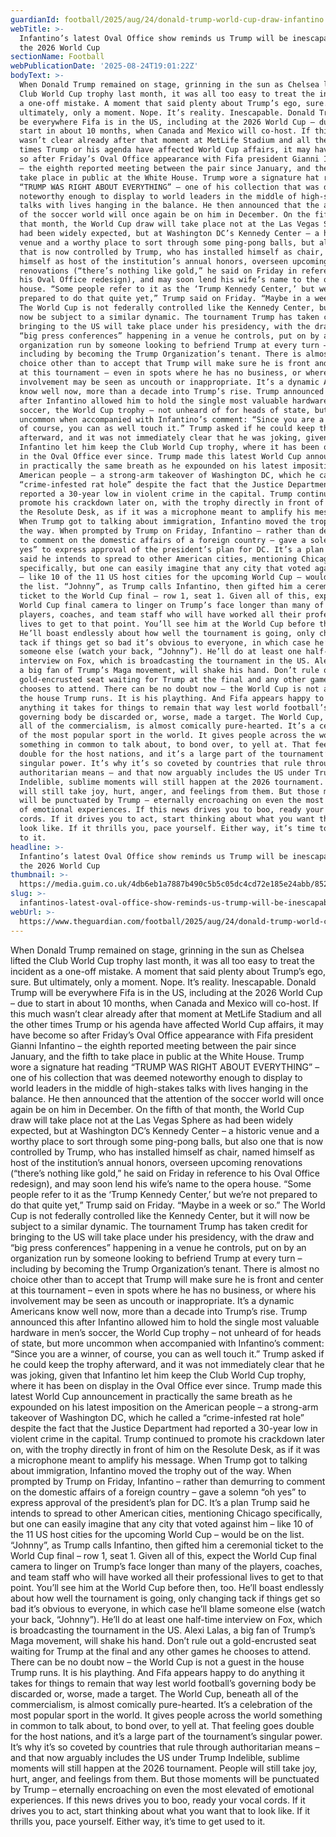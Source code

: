 ```yaml
---
guardianId: football/2025/aug/24/donald-trump-world-cup-draw-infantino
webTitle: >-
  Infantino’s latest Oval Office show reminds us Trump will be inescapable at
  the 2026 World Cup
sectionName: Football
webPublicationDate: '2025-08-24T19:01:22Z'
bodyText: >-
  When Donald Trump remained on stage, grinning in the sun as Chelsea lifted the
  Club World Cup trophy last month, it was all too easy to treat the incident as
  a one-off mistake. A moment that said plenty about Trump’s ego, sure. But
  ultimately, only a moment. Nope. It’s reality. Inescapable. Donald Trump will
  be everywhere Fifa is in the US, including at the 2026 World Cup – due to
  start in about 10 months, when Canada and Mexico will co-host. If this much
  wasn’t clear already after that moment at MetLife Stadium and all the other
  times Trump or his agenda have affected World Cup affairs, it may have become
  so after Friday’s Oval Office appearance with Fifa president Gianni Infantino
  – the eighth reported meeting between the pair since January, and the fifth to
  take place in public at the White House. Trump wore a signature hat reading
  “TRUMP WAS RIGHT ABOUT EVERYTHING” – one of his collection that was deemed
  noteworthy enough to display to world leaders in the middle of high-stakes
  talks with lives hanging in the balance. He then announced that the attention
  of the soccer world will once again be on him in December. On the fifth of
  that month, the World Cup draw will take place not at the Las Vegas Sphere as
  had been widely expected, but at Washington DC’s Kennedy Center – a historic
  venue and a worthy place to sort through some ping-pong balls, but also one
  that is now controlled by Trump, who has installed himself as chair, named
  himself as host of the institution’s annual honors, overseen upcoming
  renovations (“there’s nothing like gold,” he said on Friday in reference to
  his Oval Office redesign), and may soon lend his wife’s name to the opera
  house. “Some people refer to it as the ‘Trump Kennedy Center,’ but we’re not
  prepared to do that quite yet,” Trump said on Friday. “Maybe in a week or so.”
  The World Cup is not federally controlled like the Kennedy Center, but it will
  now be subject to a similar dynamic. The tournament Trump has taken credit for
  bringing to the US will take place under his presidency, with the draw and
  “big press conferences” happening in a venue he controls, put on by an
  organization run by someone looking to befriend Trump at every turn –
  including by becoming the Trump Organization’s tenant. There is almost no
  choice other than to accept that Trump will make sure he is front and center
  at this tournament – even in spots where he has no business, or where his
  involvement may be seen as uncouth or inappropriate. It’s a dynamic Americans
  know well now, more than a decade into Trump’s rise. Trump announced this
  after Infantino allowed him to hold the single most valuable hardware in men’s
  soccer, the World Cup trophy – not unheard of for heads of state, but more
  uncommon when accompanied with Infantino’s comment: “Since you are a winner,
  of course, you can as well touch it.” Trump asked if he could keep the trophy
  afterward, and it was not immediately clear that he was joking, given that
  Infantino let him keep the Club World Cup trophy, where it has been on display
  in the Oval Office ever since. Trump made this latest World Cup announcement
  in practically the same breath as he expounded on his latest imposition on the
  American people – a strong-arm takeover of Washington DC, which he called a
  “crime-infested rat hole” despite the fact that the Justice Department had
  reported a 30-year low in violent crime in the capital. Trump continued to
  promote his crackdown later on, with the trophy directly in front of him on
  the Resolute Desk, as if it was a microphone meant to amplify his message.
  When Trump got to talking about immigration, Infantino moved the trophy out of
  the way. When prompted by Trump on Friday, Infantino – rather than demurring
  to comment on the domestic affairs of a foreign country – gave a solemn “oh
  yes” to express approval of the president’s plan for DC. It’s a plan Trump
  said he intends to spread to other American cities, mentioning Chicago
  specifically, but one can easily imagine that any city that voted against him
  – like 10 of the 11 US host cities for the upcoming World Cup – would be on
  the list. “Johnny”, as Trump calls Infantino, then gifted him a ceremonial
  ticket to the World Cup final – row 1, seat 1. Given all of this, expect the
  World Cup final camera to linger on Trump’s face longer than many of the
  players, coaches, and team staff who will have worked all their professional
  lives to get to that point. You’ll see him at the World Cup before then, too.
  He’ll boast endlessly about how well the tournament is going, only changing
  tack if things get so bad it’s obvious to everyone, in which case he’ll blame
  someone else (watch your back, “Johnny”). He’ll do at least one half-time
  interview on Fox, which is broadcasting the tournament in the US. Alexi Lalas,
  a big fan of Trump’s Maga movement, will shake his hand. Don’t rule out a
  gold-encrusted seat waiting for Trump at the final and any other games he
  chooses to attend. There can be no doubt now – the World Cup is not a guest in
  the house Trump runs. It is his plaything. And Fifa appears happy to do
  anything it takes for things to remain that way lest world football’s
  governing body be discarded or, worse, made a target. The World Cup, beneath
  all of the commercialism, is almost comically pure-hearted. It’s a celebration
  of the most popular sport in the world. It gives people across the world
  something in common to talk about, to bond over, to yell at. That feeling goes
  double for the host nations, and it’s a large part of the tournament’s
  singular power. It’s why it’s so coveted by countries that rule through
  authoritarian means – and that now arguably includes the US under Trump
  Indelible, sublime moments will still happen at the 2026 tournament. People
  will still take joy, hurt, anger, and feelings from them. But those moments
  will be punctuated by Trump – eternally encroaching on even the most elevated
  of emotional experiences. If this news drives you to boo, ready your vocal
  cords. If it drives you to act, start thinking about what you want that to
  look like. If it thrills you, pace yourself. Either way, it’s time to get used
  to it.
headline: >-
  Infantino’s latest Oval Office show reminds us Trump will be inescapable at
  the 2026 World Cup
thumbnail: >-
  https://media.guim.co.uk/4db6eb1a7887b490c5b5c05dc4cd72e185e24abb/852_0_5860_4691/500.jpg
slug: >-
  infantinos-latest-oval-office-show-reminds-us-trump-will-be-inescapable-at-the-2026-world-cup
webUrl: >-
  https://www.theguardian.com/football/2025/aug/24/donald-trump-world-cup-draw-infantino
---
```

When Donald Trump remained on stage, grinning in the sun as Chelsea lifted the Club World Cup trophy last month, it was all too easy to treat the incident as a one-off mistake. A moment that said plenty about Trump’s ego, sure. But ultimately, only a moment. Nope. It’s reality. Inescapable. Donald Trump will be everywhere Fifa is in the US, including at the 2026 World Cup – due to start in about 10 months, when Canada and Mexico will co-host. If this much wasn’t clear already after that moment at MetLife Stadium and all the other times Trump or his agenda have affected World Cup affairs, it may have become so after Friday’s Oval Office appearance with Fifa president Gianni Infantino – the eighth reported meeting between the pair since January, and the fifth to take place in public at the White House. Trump wore a signature hat reading “TRUMP WAS RIGHT ABOUT EVERYTHING” – one of his collection that was deemed noteworthy enough to display to world leaders in the middle of high-stakes talks with lives hanging in the balance. He then announced that the attention of the soccer world will once again be on him in December. On the fifth of that month, the World Cup draw will take place not at the Las Vegas Sphere as had been widely expected, but at Washington DC’s Kennedy Center – a historic venue and a worthy place to sort through some ping-pong balls, but also one that is now controlled by Trump, who has installed himself as chair, named himself as host of the institution’s annual honors, overseen upcoming renovations (“there’s nothing like gold,” he said on Friday in reference to his Oval Office redesign), and may soon lend his wife’s name to the opera house. “Some people refer to it as the ‘Trump Kennedy Center,’ but we’re not prepared to do that quite yet,” Trump said on Friday. “Maybe in a week or so.” The World Cup is not federally controlled like the Kennedy Center, but it will now be subject to a similar dynamic. The tournament Trump has taken credit for bringing to the US will take place under his presidency, with the draw and “big press conferences” happening in a venue he controls, put on by an organization run by someone looking to befriend Trump at every turn – including by becoming the Trump Organization’s tenant. There is almost no choice other than to accept that Trump will make sure he is front and center at this tournament – even in spots where he has no business, or where his involvement may be seen as uncouth or inappropriate. It’s a dynamic Americans know well now, more than a decade into Trump’s rise. Trump announced this after Infantino allowed him to hold the single most valuable hardware in men’s soccer, the World Cup trophy – not unheard of for heads of state, but more uncommon when accompanied with Infantino’s comment: “Since you are a winner, of course, you can as well touch it.” Trump asked if he could keep the trophy afterward, and it was not immediately clear that he was joking, given that Infantino let him keep the Club World Cup trophy, where it has been on display in the Oval Office ever since. Trump made this latest World Cup announcement in practically the same breath as he expounded on his latest imposition on the American people – a strong-arm takeover of Washington DC, which he called a “crime-infested rat hole” despite the fact that the Justice Department had reported a 30-year low in violent crime in the capital. Trump continued to promote his crackdown later on, with the trophy directly in front of him on the Resolute Desk, as if it was a microphone meant to amplify his message. When Trump got to talking about immigration, Infantino moved the trophy out of the way. When prompted by Trump on Friday, Infantino – rather than demurring to comment on the domestic affairs of a foreign country – gave a solemn “oh yes” to express approval of the president’s plan for DC. It’s a plan Trump said he intends to spread to other American cities, mentioning Chicago specifically, but one can easily imagine that any city that voted against him – like 10 of the 11 US host cities for the upcoming World Cup – would be on the list. “Johnny”, as Trump calls Infantino, then gifted him a ceremonial ticket to the World Cup final – row 1, seat 1. Given all of this, expect the World Cup final camera to linger on Trump’s face longer than many of the players, coaches, and team staff who will have worked all their professional lives to get to that point. You’ll see him at the World Cup before then, too. He’ll boast endlessly about how well the tournament is going, only changing tack if things get so bad it’s obvious to everyone, in which case he’ll blame someone else (watch your back, “Johnny”). He’ll do at least one half-time interview on Fox, which is broadcasting the tournament in the US. Alexi Lalas, a big fan of Trump’s Maga movement, will shake his hand. Don’t rule out a gold-encrusted seat waiting for Trump at the final and any other games he chooses to attend. There can be no doubt now – the World Cup is not a guest in the house Trump runs. It is his plaything. And Fifa appears happy to do anything it takes for things to remain that way lest world football’s governing body be discarded or, worse, made a target. The World Cup, beneath all of the commercialism, is almost comically pure-hearted. It’s a celebration of the most popular sport in the world. It gives people across the world something in common to talk about, to bond over, to yell at. That feeling goes double for the host nations, and it’s a large part of the tournament’s singular power. It’s why it’s so coveted by countries that rule through authoritarian means – and that now arguably includes the US under Trump Indelible, sublime moments will still happen at the 2026 tournament. People will still take joy, hurt, anger, and feelings from them. But those moments will be punctuated by Trump – eternally encroaching on even the most elevated of emotional experiences. If this news drives you to boo, ready your vocal cords. If it drives you to act, start thinking about what you want that to look like. If it thrills you, pace yourself. Either way, it’s time to get used to it.
